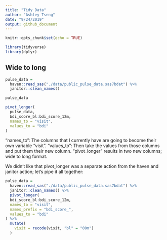 ```yaml
---
title: "Tidy Data"
author: "Ashley Tseng"
date: "9/24/2019"
output: github_document
---
```


```r
knitr::opts_chunk$set(echo = TRUE)

library(tidyverse)
library(dplyr)
```

## Wide to long

```r
pulse_data = 
  haven::read_sas("./data/public_pulse_data.sas7bdat") %>%
  janitor::clean_names()

pulse_data

pivot_longer(
  pulse_data,
  bdi_score_bl:bdi_score_12m,
  names_to = "visit",
  values_to = "bdi"
)
```
"names_to": The columns that I currently have are going to become their own variable "visit".
"values_to": Then take the values from those columns and put them their new column.
"pivot_longer" results in two new columns; wide to long format.


We didn't like that pivot_longer was a separate action from the haven and janitor action; let's pipe it all together: 
```r
pulse_data = 
  haven::read_sas("./data/public_pulse_data.sas7bdat") %>%
  janitor::clean_names() %>%
  pivot_longer(
  bdi_score_bl:bdi_score_12m,
  names_to = "visit",
  names_prefix = "bdi_score_",
  values_to = "bdi"
) %>% 
  mutate(
    visit = recode(visit, "bl" = "00m")
  )
```


